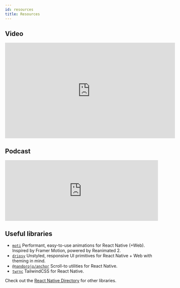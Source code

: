 ```yaml
---
id: resources
title: Resources
---
```


## Video

<div style={{ maxWidth: '100%', overflowX: 'auto' }}>
  <iframe
    width="560"
    height="315"
    src="https://www.youtube.com/embed/0lnbdRweJtA"
    title="YouTube video player"
    frameborder="0"
    allow="accelerometer; autoplay; clipboard-write; encrypted-media; gyroscope; picture-in-picture"
    allowfullscreen
  ></iframe>
</div>

## Podcast

<div style={{ maxWidth: '100%' }}>
  <iframe
    height="200px"
    width="100%"
    frameborder="no"
    scrolling="no"
    seamless
    src="https://player.simplecast.com/bceeebaf-6e72-4b5b-84ac-e022985e6df2?dark=true"
  ></iframe>
</div>

## Useful libraries

- [`moti`](https://moti.fyi) Performant, easy-to-use animations for React Native (+Web). Inspired by Framer Motion, powered by Reanimated 2.
- [`dripsy`](https://dripsy.com) Unstyled, responsive UI primitives for React Native + Web with theming in mind.
- [`@nandorojo/anchor`](https://github.com/nandorojo/react-native-anchors) Scroll-to utilities for React Native.
- [`twrnc`](https://github.com/jaredh159/tailwind-react-native-classnames) TailwindCSS for React Native.

Check out the [React Native Directory](https://reactnative.directory) for other libraries.
